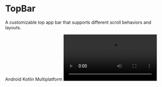 
# TopBar

A customizable top app bar that supports different scroll behaviors and layouts.

<TagContainer>
  <Tag>Android</Tag>
  <Tag>Kotlin Multiplatform</Tag>
</TagContainer>

<Video src="https://files.catbox.moe/hvg7u9.mp4" />

<br />

## Installation

```bash copy
./gradlew lumo --add TopBar
```

## Usage

### Basic TopBar

```kotlin copy
TopBar {
    Text(
        text = "Title",
        style = AppTheme.typography.h3,
        modifier = Modifier.align(Alignment.Center)
    )
}
```

### Scrollable TopBar

```kotlin copy
val scrollBehavior = TopBarDefaults.enterAlwaysScrollBehavior()

Scaffold(
    topBar = {
        TopBar(
            scrollBehavior = scrollBehavior,
            colors = TopBarColors(
                containerColor = AppTheme.colors.surface,
                scrolledContainerColor = AppTheme.colors.surfaceVariant
            )
        ) {
            Text("Scrollable Title")
        }
    }
) { padding ->
    LazyColumn(
        modifier = Modifier
            .fillMaxWidth()
            .nestedScroll(scrollBehavior.nestedScrollConnection),
        contentPadding = padding
    ) {
        items(30) {
            Card(
                modifier = Modifier
                    .fillMaxWidth()
                    .padding(8.dp)
            ) {
                Spacer(modifier = Modifier.height(60.dp))
            }
        }
    }
}

```

## API Documentation

### TopBar Parameters

| Parameter        | Type                     | Description                   |
| ---------------- | ------------------------ | ----------------------------- |
| `modifier`       | `Modifier`               | Modifier for the top bar      |
| `scrollBehavior` | `TopBarScrollBehavior?`  | Controls scroll behavior      |
| `colors`         | `TopBarColors`           | Colors for different states   |
| `windowInsets`   | `WindowInsets?`          | Window insets for the top bar |
| `content`        | `@Composable () -> Unit` | Content of the top bar        |

### Scroll Behaviors

| Behavior                           | Description                           |
| ---------------------------------- | ------------------------------------- |
| `pinnedScrollBehavior`             | TopBar stays fixed while scrolling    |
| `enterAlwaysScrollBehavior`        | TopBar scrolls with content           |
| `exitUntilCollapsedScrollBehavior` | TopBar collapses until minimum height |

